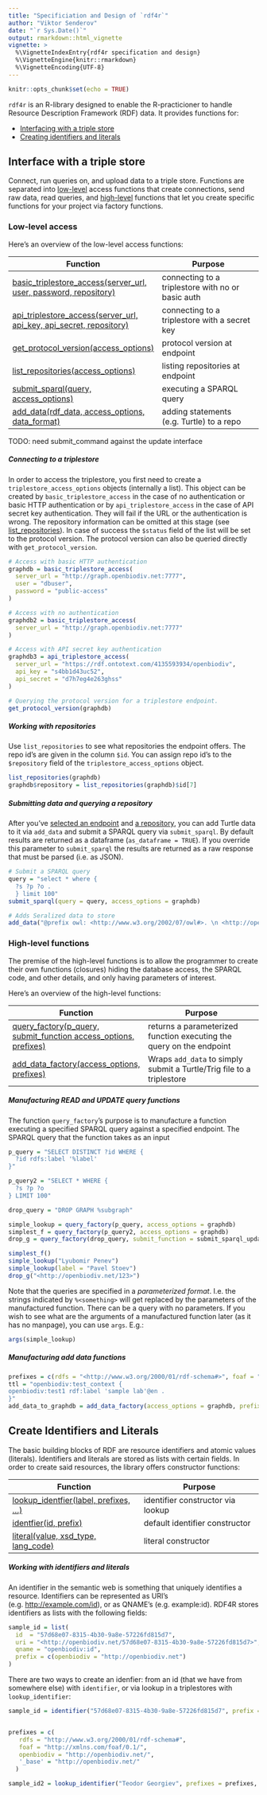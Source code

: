 ```yaml
---
title: "Specificiation and Design of `rdf4r`"
author: "Viktor Senderov"
date: "`r Sys.Date()`"
output: rmarkdown::html_vignette
vignette: >
  %\VignetteIndexEntry{rdf4r specification and design}
  %\VignetteEngine{knitr::rmarkdown}
  %\VignetteEncoding{UTF-8}
---
```


```r
knitr::opts_chunk$set(echo = TRUE)
```

`rdf4r` is an R-library designed to enable the R-practicioner to handle Resource Description Framework (RDF) data. It provides functions for:

- [Interfacing with a triple store](#interface-with-a-triple-store)
- [Creating identifiers and literals](#create-identifiers-and-literals)

## Interface with a triple store

Connect, run queries on, and upload data to a triple store. Functions are separated into [low-level](#low-level-access) access functions that create connections, send raw data, read queries, and [high-level](#high-level-functions) functions that let you create specific functions for your project via factory functions.

### Low-level access

Here's an overview of the low-level access functions:

| Function | Purpose |
|----------|---------|
| [basic_triplestore_access(server_url, user, password, repository)](#connecting-to-a-triplestore) | connecting to a triplestore with no or basic auth |
| [api_triplestore_access(server_url, api_key, api_secret, repository)](#connecting-to-a-triplestore) | connecting to a triplestore with a secret key |
| [get_protocol_version(access_options)](#connecting-to-a-triplestore) | protocol version at endpoint |
| [list_repositories(access_options)](#working-with-repositories) | listing repositories at endpoint |
| [submit_sparql(query, access_options)](#submitting-data-and-querying-a-repository) | executing a SPARQL query |
| [add_data(rdf_data, access_options, data_format)](#submitting-data-and-querying-a-repository) | adding statements (e.g. Turtle) to a repo |

TODO: need submit_command against the update interface

##### Connecting to a triplestore

In order to access the triplestore, you first need to create a `triplestore_access_options` objects (internally a list). This object can be created by `basic_triplestore_access` in the case of no authentication or basic HTTP authentication or by `api_triplestore_access` in the case of API secret key authentication. They will fail if the URL or the authentication is wrong. The repository information can be omitted at this stage (see [list_repositories](#working-with-repositories)). In case of success the `$status` field of the list will be set to the protocol version. The protocol version can also be queried directly with `get_protocol_version`.

```r
# Access with basic HTTP authentication
graphdb = basic_triplestore_access(
  server_url = "http://graph.openbiodiv.net:7777",
  user = "dbuser",
  password = "public-access"
)

# Access with no authentication
graphdb2 = basic_triplestore_access(
  server_url = "http://graph.openbiodiv.net:7777"
)

# Access with API secret key authentication
graphdb3 = api_triplestore_access(
  server_url = "https://rdf.ontotext.com/4135593934/openbiodiv", 
  api_key = "s4bb1d43uc52",
  api_secret = "d7h7eg4e263ghss"
)

# Querying the protocol version for a triplestore endpoint.
get_protocol_version(graphdb)
```

##### Working with repositories

Use `list_repositories` to see what repositories the endpoint offers. The repo id's are given in the column `$id`. You can assign repo id's to the `$repository` field of the `triplestore_access_options` object.

```r
list_repositories(graphdb)
graphdb$repository = list_repositories(graphdb)$id[7]
```

##### Submitting data and querying a repository

After you've [selected an endpoint](#connecting-to-a-triplestore) and [a repository](#working-with-repositories), you can add Turtle data to it via `add_data` and submit a SPARQL query via `submit_sparql`. By default results are returned as a dataframe (`as_dataframe = TRUE`). If you override this parameter to `submit_sparql` the results are returned as a raw response that must be parsed (i.e. as JSON).

```r
# Submit a SPARQL query
query = "select * where {
  ?s ?p ?o .
  } limit 100"
submit_sparql(query = query, access_options = graphdb)

# Adds Seralized data to store
add_data("@prefix owl: <http://www.w3.org/2002/07/owl#>. \n <http://openbiodiv.net/sample_id> a owl:Thing.", access_options = graphdb)
```

### High-level functions

The premise of the high-level functions is to allow the programmer to create their own functions (closures) hiding the database access, the SPARQL code, and other details, and only having parameters of interest.

Here's an overview of the high-level functions:

| Function | Purpose |
|----------|---------|
| [query_factory(p_query, submit_function access_options, prefixes)](#manufacturing-read-and-UPDATE-query functions) | returns a parameterized function executing the query on the endpoint |
| [add_data_factory(access_options, prefixes)](#Manufacturing-add-data-functions) | Wraps `add_data` to simply submit a Turtle/Trig file to a triplestore |


##### Manufacturing READ and UPDATE query functions

The function `query_factory`'s purpose is to manufacture a function executing a specified SPARQL query against a specified endpoint. The SPARQL query that the function takes as an input

```r
p_query = "SELECT DISTINCT ?id WHERE {
  ?id rdfs:label '%label'
}"

p_query2 = "SELECT * WHERE {
  ?s ?p ?o
} LIMIT 100"

drop_query = "DROP GRAPH %subgraph"

simple_lookup = query_factory(p_query, access_options = graphdb)
simplest_f = query_factory(p_query2, access_options = graphdb)
drop_g = query_factory(drop_query, submit_function = submit_sparql_update, access_options = graphdb_secret)

simplest_f()
simple_lookup("Lyubomir Penev")
simple_lookup(label = "Pavel Stoev")
drop_g("<http://openbiodiv.net/123>")
```

Note that the queries are specified in a *parameterized format*. I.e. the strings indicated by `%<something>` will get replaced by the parameters of the manufactured function. There can be a query with no parameters. If you wish to see what are the arguments of a manufactured function later (as it has no manpage), you can use `args`. E.g.:

```r
args(simple_lookup)
```

##### Manufacturing add data functions

```r
prefixes = c(rdfs = "<http://www.w3.org/2000/01/rdf-schema#>", foaf = "<http://xmlns.com/foaf/0.1/>", openbiodiv = "<http://openbiodiv.net/>")
ttl = "openbiodiv:test_context {
openbiodiv:test1 rdf:label 'sample lab'@en .
}"
add_data_to_graphdb = add_data_factory(access_options = graphdb, prefixes = prefixes)
```

## Create Identifiers and Literals

The basic building blocks of RDF are resource identifiers and atomic values (literals). Identifiers and literals are stored as lists with certain fields. In order to create said resources, the library offers constructor functions:

| Function | Purpose |
|----------|---------|
| [lookup_identfier(label, prefixes, ...)](#working-with-identifiers-and-literals) | identifier constructor via lookup |
| [identfier(id, prefix)](#working-with-identifiers-and-literals) | default identifier constructor  |
| [literal(value, xsd_type, lang_code)](#working-with-identifiers-and-literals) | literal constructor |

##### Working with identifiers and literals

An identifier in the semantic web is something that uniquely identifies a resource. Identifiers can be represented as URI's (e.g. <http://example.com/id>), or as QNAME's (e.g. example:id). RDF4R stores identifiers as lists with the following fields:

```r
sample_id = list(
  id  = "57d68e07-8315-4b30-9a8e-57226fd815d7",
  uri = "<http://openbiodiv.net/57d68e07-8315-4b30-9a8e-57226fd815d7>",
  qname = "openbiodiv:id",
  prefix = c(openbiodiv = "http://openbiodiv.net")  
)
```

There are two ways to create an idenfier: from an id (that we have from somewhere else) with `identifier`, or via lookup in a triplestores with `lookup_identifier`:

```r
sample_id = identifier("57d68e07-8315-4b30-9a8e-57226fd815d7", prefix = c(openbiodiv = "http://openbiodiv.net"))


prefixes = c(
   rdfs = "http://www.w3.org/2000/01/rdf-schema#",
   foaf = "http://xmlns.com/foaf/0.1/",
   openbiodiv = "http://openbiodiv.net/",
   '_base' = "http://openbiodiv.net/"
  )

sample_id2 = lookup_identifier("Teodor Georgiev", prefixes = prefixes, f = simple_lookup)
```
